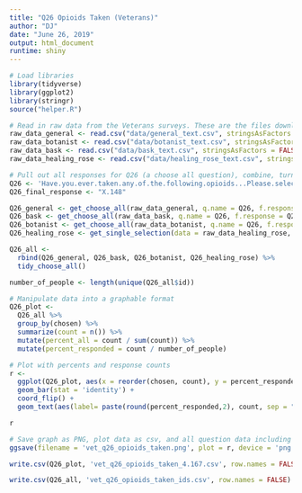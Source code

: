```yaml
---
title: "Q26 Opioids Taken (Veterans)"
author: "DJ"
date: "June 26, 2019"
output: html_document
runtime: shiny
---
```


```r
# Load libraries
library(tidyverse)
library(ggplot2)
library(stringr)
source("helper.R")
```

```r
# Read in raw data from the Veterans surveys. These are the files downloaded from survey monkey saved as a .csv
raw_data_general <- read.csv("data/general_text.csv", stringsAsFactors = FALSE)
raw_data_botanist <- read.csv("data/botanist_text.csv", stringsAsFactors = FALSE)
raw_data_bask <- read.csv("data/bask_text.csv", stringsAsFactors = FALSE)
raw_data_healing_rose <- read.csv("data/healing_rose_text.csv", stringsAsFactors = FALSE)
```

```r
# Pull out all responses for Q26 (a choose all question), combine, turn into a tidy data format for further processing then determine 'question n'
Q26 <- 'Have.you.ever.taken.any.of.the.following.opioids...Please.select.all.that.apply.'
Q26_final_response <- "X.148"

Q26_general <- get_choose_all(raw_data_general, q.name = Q26, f.response = Q26_final_response)
Q26_bask <- get_choose_all(raw_data_bask, q.name = Q26, f.response = Q26_final_response)
Q26_botanist <- get_choose_all(raw_data_botanist, q.name = Q26, f.response = Q26_final_response)
Q26_healing_rose <- get_single_selection(data = raw_data_healing_rose, q.name = Q26)

Q26_all <- 
  rbind(Q26_general, Q26_bask, Q26_botanist, Q26_healing_rose) %>%
  tidy_choose_all()

number_of_people <- length(unique(Q26_all$id))
```

```r
# Manipulate data into a graphable format
Q26_plot <-
  Q26_all %>%
  group_by(chosen) %>%
  summarize(count = n()) %>%
  mutate(percent_all = count / sum(count)) %>%
  mutate(percent_responded = count / number_of_people)
```

```r
# Plot with percents and response counts
r <- 
  ggplot(Q26_plot, aes(x = reorder(chosen, count), y = percent_responded)) +
  geom_bar(stat = 'identity') +
  coord_flip() +
  geom_text(aes(label= paste(round(percent_responded,2), count, sep = "***")))

r
```

```r
# Save graph as PNG, plot data as csv, and all question data including response IDs as csv (save question n and N at end of plot file as "_x.x")
ggsave(filename = 'vet_q26_opioids_taken.png', plot = r, device = 'png')

write.csv(Q26_plot, 'vet_q26_opioids_taken_4.167.csv', row.names = FALSE)

write.csv(Q26_all, 'vet_q26_opioids_taken_ids.csv', row.names = FALSE)
```
